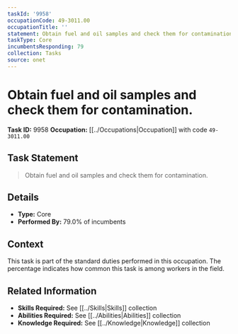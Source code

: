 ```yaml
---
taskId: '9958'
occupationCode: 49-3011.00
occupationTitle: ''
statement: Obtain fuel and oil samples and check them for contamination.
taskType: Core
incumbentsResponding: 79
collection: Tasks
source: onet
---
```

# Obtain fuel and oil samples and check them for contamination.

**Task ID:** 9958
**Occupation:** [[../Occupations|Occupation]] with code `49-3011.00`

## Task Statement

> Obtain fuel and oil samples and check them for contamination.

## Details

- **Type:** Core
- **Performed By:** 79.0% of incumbents

## Context

This task is part of the standard duties performed in this occupation. The percentage indicates how common this task is among workers in the field.

## Related Information

- **Skills Required:** See [[../Skills|Skills]] collection
- **Abilities Required:** See [[../Abilities|Abilities]] collection
- **Knowledge Required:** See [[../Knowledge|Knowledge]] collection
